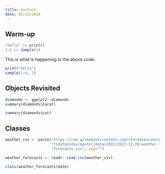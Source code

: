 ---
title: Lecture
date: 02/12/2024
---

## Warm-up

```{r}
"hello" |> print()
1:6 |> sample(1)
```

This is what is happening in the above code:

```{r}
print("hello")
sample(1:6, 1)
```

## Objects Revisited

```{r}
diamonds <- ggplot2::diamonds
summary(diamonds$carat)
```

```{r}
summary(diamonds$cut)
```

## Classes

```{r}
weather_csv <- paste("https://raw.githubusercontent.com/rfordatascience/",
                     "tidytuesday/master/data/2022/2022-12-20/weather_",
                     "forecasts.csv", sep="")

weather_forecasts <- readr::read_csv(weather_csv)

class(weather_forecasts$date)
```

